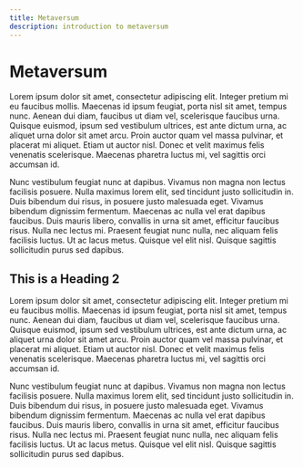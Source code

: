 ```yaml
---
title: Metaversum
description: introduction to metaversum
---
```


# Metaversum

Lorem ipsum dolor sit amet, consectetur adipiscing elit. Integer pretium mi eu faucibus mollis. Maecenas id ipsum feugiat, porta nisl sit amet, tempus nunc. Aenean dui diam, faucibus ut diam vel, scelerisque faucibus urna. Quisque euismod, ipsum sed vestibulum ultrices, est ante dictum urna, ac aliquet urna dolor sit amet arcu. Proin auctor quam vel massa pulvinar, et placerat mi aliquet. Etiam ut auctor nisl. Donec et velit maximus felis venenatis scelerisque. Maecenas pharetra luctus mi, vel sagittis orci accumsan id.

Nunc vestibulum feugiat nunc at dapibus. Vivamus non magna non lectus facilisis posuere. Nulla maximus lorem elit, sed tincidunt justo sollicitudin in. Duis bibendum dui risus, in posuere justo malesuada eget. Vivamus bibendum dignissim fermentum. Maecenas ac nulla vel erat dapibus faucibus. Duis mauris libero, convallis in urna sit amet, efficitur faucibus risus. Nulla nec lectus mi. Praesent feugiat nunc nulla, nec aliquam felis facilisis luctus. Ut ac lacus metus. Quisque vel elit nisl. Quisque sagittis sollicitudin purus sed dapibus.

## This is a Heading 2

Lorem ipsum dolor sit amet, consectetur adipiscing elit. Integer pretium mi eu faucibus mollis. Maecenas id ipsum feugiat, porta nisl sit amet, tempus nunc. Aenean dui diam, faucibus ut diam vel, scelerisque faucibus urna. Quisque euismod, ipsum sed vestibulum ultrices, est ante dictum urna, ac aliquet urna dolor sit amet arcu. Proin auctor quam vel massa pulvinar, et placerat mi aliquet. Etiam ut auctor nisl. Donec et velit maximus felis venenatis scelerisque. Maecenas pharetra luctus mi, vel sagittis orci accumsan id.

Nunc vestibulum feugiat nunc at dapibus. Vivamus non magna non lectus facilisis posuere. Nulla maximus lorem elit, sed tincidunt justo sollicitudin in. Duis bibendum dui risus, in posuere justo malesuada eget. Vivamus bibendum dignissim fermentum. Maecenas ac nulla vel erat dapibus faucibus. Duis mauris libero, convallis in urna sit amet, efficitur faucibus risus. Nulla nec lectus mi. Praesent feugiat nunc nulla, nec aliquam felis facilisis luctus. Ut ac lacus metus. Quisque vel elit nisl. Quisque sagittis sollicitudin purus sed dapibus.
